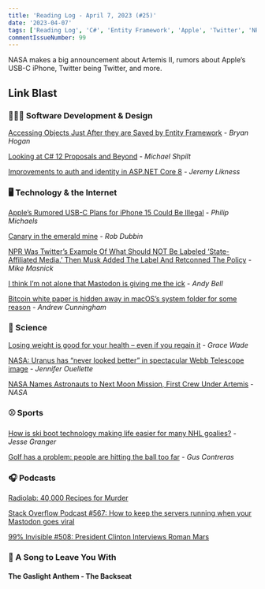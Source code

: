 ```yaml
---
title: 'Reading Log - April 7, 2023 (#25)'
date: '2023-04-07'
tags: ['Reading Log', 'C#', 'Entity Framework', 'Apple', 'Twitter', 'NPR', 'NASA', 'Space']
commentIssueNumber: 99
---
```


NASA makes a big announcement about Artemis II, rumors about Apple’s USB-C iPhone, Twitter being Twitter, and more.

## Link Blast

### 👨🏼‍💻 Software Development & Design

[Accessing Objects Just After they are Saved by Entity Framework](https://nodogmablog.bryanhogan.net/2023/04/accessing-objects-just-after-they-are-saved-by-entity-framework/) - *Bryan Hogan*

[Looking at C# 12 Proposals and Beyond](https://michaelscodingspot.com/csharp-12-proposals/) - *Michael Shpilt*

[Improvements to auth and identity in ASP.NET Core 8](https://devblogs.microsoft.com/dotnet/improvements-auth-identity-aspnetcore-8/) - *Jeremy Likness*

### 🖥 Technology & the Internet

[Apple’s Rumored USB-C Plans for iPhone 15 Could Be Illegal](https://www.tomsguide.com/news/apples-rumored-usb-c-plans-for-iphone-15-could-be-illegal) - *Philip Michaels*

[Canary in the emerald mine](https://www.theverge.com/23653556/tweetbot-twitter-api-elon-musk-mastodon) - *Rob Dubbin*

[NPR Was Twitter’s Example Of What Should NOT Be Labeled ‘State-Affiliated Media.’ Then Musk Added The Label And Retconned The Policy](https://www.techdirt.com/2023/04/05/npr-was-twitters-example-of-what-should-not-be-labeled-state-affiliated-media-then-musk-added-the-label-and-retconned-the-policy/) - *Mike Masnick*

[I think I’m not alone that Mastodon is giving me the ick](https://andy-bell.co.uk/i-think-im-not-alone-that-mastodon-is-giving-me-the-ick/) - *Andy Bell*

[Bitcoin white paper is hidden away in macOS’s system folder for some reason](https://arstechnica.com/gadgets/2023/04/bitcoin-whitepaper-is-hidden-away-in-macoss-system-folders-for-some-reason/) - *Andrew Cunningham*

### 🔬 Science

[Losing weight is good for your health – even if you regain it](https://www.newscientist.com/article/2366432-losing-weight-is-good-for-your-health-even-if-you-regain-it/) - *Grace Wade*

[NASA: Uranus has “never looked better” in spectacular Webb Telescope image](https://arstechnica.com/science/2023/04/stunning-new-webb-telescope-image-showcases-nested-rings-of-uranus/) - *Jennifer Ouellette*

[NASA Names Astronauts to Next Moon Mission, First Crew Under Artemis](https://www.nasa.gov/press-release/nasa-names-astronauts-to-next-moon-mission-first-crew-under-artemis) - *NASA*

### ⚾ Sports

[How is ski boot technology making life easier for many NHL goalies?](https://theathletic.com/4366629/2023/04/06/nhl-goalie-skates-bauer-konekt/) - *Jesse Granger*

[Golf has a problem: people are hitting the ball too far](https://www.npr.org/2023/04/06/1167772714/golf-ball-change-rule-augusta-tiger-woods-pros-courses) - *Gus Contreras*

### 🎧 Podcasts

[Radiolab: 40,000 Recipes for Murder](https://radiolab.org/episodes/40000-recipes-murder)

[Stack Overflow Podcast #567: How to keep the servers running when your Mastodon goes viral](https://stackoverflow.blog/2023/03/31/how-to-keep-the-servers-running-when-your-mastodon-goes-viral/)

[99% Invisible #508: President Clinton Interviews Roman Mars](https://podcasts.apple.com/ca/podcast/508-president-clinton-interviews-roman-mars/id394775318?i=1000580110425)

### 🎵 A Song to Leave You With

#### The Gaslight Anthem - The Backseat

<YouTubeEmbed
    id="TX0psH6zH7g"
    title="The Gaslight Anthem - The Backseat"
/>
